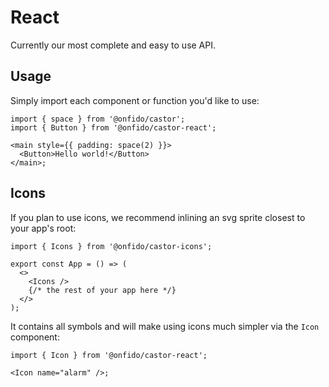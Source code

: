 
<Meta title="React/Intro" />

# React

Currently our most complete and easy to use API.

## Usage

Simply import each component or function you'd like to use:

```tsx dark
import { space } from '@onfido/castor';
import { Button } from '@onfido/castor-react';

<main style={{ padding: space(2) }}>
  <Button>Hello world!</Button>
</main>;
```

## Icons

If you plan to use icons, we recommend inlining an svg sprite closest to your
app's root:

```tsx dark
import { Icons } from '@onfido/castor-icons';

export const App = () => (
  <>
    <Icons />
    {/* the rest of your app here */}
  </>
);
```

It contains all symbols and will make using icons much simpler via the `Icon`
component:

```tsx dark
import { Icon } from '@onfido/castor-react';

<Icon name="alarm" />;
```
